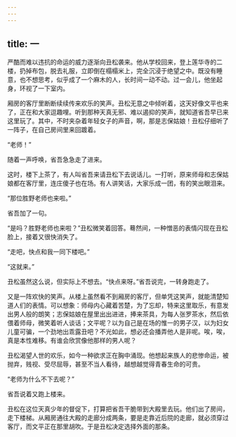 ```yaml
---
---
---
```

title: 一
---




严酷而难以违抗的命运的威力逐渐向丑松袭来。他从学校回来，登上莲华寺的二楼，扔掉布包，脱去礼服，立即倒在榻榻米上，完全沉浸于绝望之中。既没有睡意，也不想思考，似乎成了一个麻木的人，长时间一动不动。过一会儿，他坐起身，环视了一下室内。

厢房的客厅里断断续续传来欢乐的笑声。丑松无意之中倾听着，这天好像文平也来了，正在和大家逗趣哩。听到那种天真无邪、难以遏抑的笑声，就知道省吾早已来这里玩了。其中，不时夹杂着年轻女子的声音，啊，那是志保姑娘！丑松仔细听了一阵子，在自己房间里来回踱着。

“老师！”

随着一声呼唤，省吾急急走了进来。

这时，楼下上茶了，有人叫省吾来请丑松下去说话儿。一打听，原来师母和志保姑娘都在客厅里，连庄傻子也在场。有人讲笑话，大家乐成一团，有的笑出眼泪来。

“那位胜野老师也来啦。”

省吾加了一句。

“是吗？胜野老师也来啦？”丑松微笑着回答。蓦然间，一种憎恶的表情闪现在丑松脸上，接着又很快消失了。

“走吧，快点和我一同下楼吧。”

“这就来。”

丑松虽然这么说，但实际上不想去。“快点来呀。”省吾说完，一转身跑走了。

又是一阵欢快的笑声。从楼上虽然看不到厢房的客厅，但单凭这笑声，就能清楚知道人们的表情。可以想象：师母内心藏着苦楚，为了忘却，特来这里取乐，有意发出男人般的朗笑；志保姑娘在屋里出出进进，捧来茶具，为每人张罗茶水，然后依偎着师母，微笑着听人谈话；文平呢？以为自己是在场的惟一的男子汉，以为妇女儿童可骗，一个劲地出乖露丑吧？不光如此，想必还会播弄他人是非呢。唉，唉，真是本性难移。有谁会欣赏像他那样的男人呢？

丑松渴望人世的欢乐，如今一种欲求正在胸中涌现。他想起来族人的悲惨命运，被抛弃，贱视、受尽屈辱，甚至不当人看待，越想越觉得青春生命的可贵。

“老师为什么不下去呢？”

省吾说着又跑上楼来。

丑松在这位天真少年的督促下，打算把省吾干脆带到大殿里去玩。他们出了房间，走下楼梯。从厢房通往大殿的走廊分成两条，要是走靠近后院的走廊，就必须穿过客厅，而文平正在那里胡吹。于是丑松决定选择外面的那条。